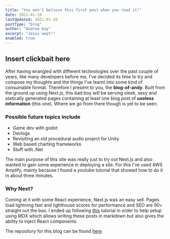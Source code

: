 ```yaml
---
title: "You won't believe this first post when you read it!"
date: 2021-01-10
lastUpdated: 2021-01-10
postType: "blog"
author: "Andrew Kay"
excerpt: "Jesus wept!"
enabled: true
---
```


## Insert clickbait here

After having wrangled with different technologies over the past couple of years, like many developers before me, I've decided its time to try and compose my thoughts and the things I've learnt into some kind of consumable format.
Therefore I present to you, the **blog-of-andy**.
Built from the ground up using Next.js, this bad boy will be serving sleek, sexy and statically generated pages containing at least one blog post of **useless information** (this one). Where we go from there though is yet to be seen.

### Possible future topics include

- Game dev with godot
- Devlogs
- Revisiting an old procedural audio project for Unity
- Web based charting frameworks
- Stuff with .Net

The main purpose of this site was really just to try out Next.js and also wanted to gain some experience in deploying a site.
For this I've used AWS Amplify, mainly because I found a youtube tutorial that showed how to do it in about three minutes.

### Why Next?

Coming at it with some React experience, Next.js was an easy sell. Pages load lightning fast and lighthouse scores for performance and SEO are 90+ straight out the box.
I ended up following [this](https://dev.to/jashnm/making-mdx-blog-with-next-js-part-1-1c0j) tutorial in order to help setup using MDX which allows writing these posts in
markdown but also gives the ability to inject React components.

The repository for this blog can be found [here](https://github.com/andypandy47/blog-de-andy/tree/master)
